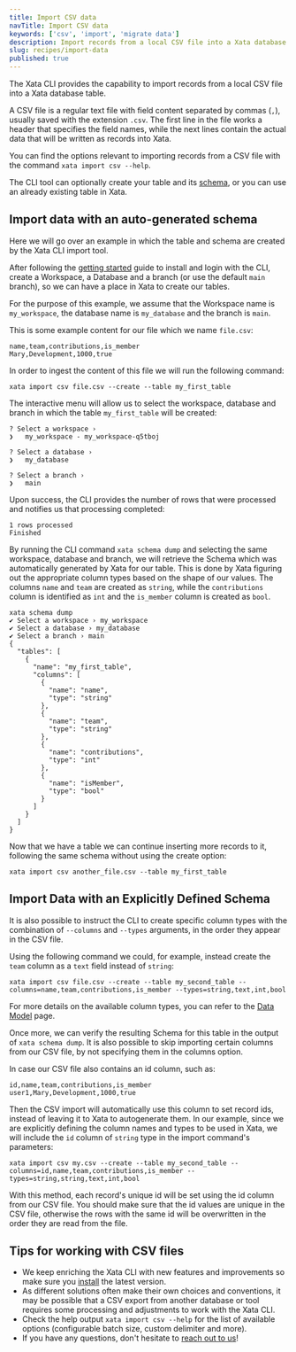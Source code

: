 ```yaml
---
title: Import CSV data
navTitle: Import CSV data
keywords: ['csv', 'import', 'migrate data']
description: Import records from a local CSV file into a Xata database table
slug: recipes/import-data
published: true
---
```


The Xata CLI provides the capability to import records from a local CSV file into a Xata database table.

A CSV file is a regular text file with field content separated by commas (`,`), usually saved with the extension `.csv`.
The first line in the file works a header that specifies the field names, while the next lines contain the actual data that will be written as records into Xata.

You can find the options relevant to importing records from a CSV file with the command `xata import csv --help`.

The CLI tool can optionally create your table and its [schema](/docs/concepts/schema), or you can use an already existing table in Xata.

## Import data with an auto-generated schema

Here we will go over an example in which the table and schema are created by the Xata CLI import tool.

After following the [getting started](/docs/getting-started/cli) guide to install and login with the CLI, create a Workspace, a Database and a branch (or use the default `main` branch), so we can have a place in Xata to create our tables.

For the purpose of this example, we assume that the Workspace name is `my_workspace`, the database name is `my_database` and the branch is `main`.

This is some example content for our file which we name `file.csv`:

```csv
name,team,contributions,is_member
Mary,Development,1000,true
```

In order to ingest the content of this file we will run the following command:

```shell
xata import csv file.csv --create --table my_first_table
```

The interactive menu will allow us to select the workspace, database and branch in which the table `my_first_table` will be created:

```shell
? Select a workspace ›
❯   my_workspace - my_workspace-q5tboj

? Select a database ›
❯   my_database

? Select a branch ›
❯   main
```

Upon success, the CLI provides the number of rows that were processed and notifies us that processing completed:

```shell
1 rows processed
Finished
```

By running the CLI command `xata schema dump` and selecting the same workspace, database and branch, we will retrieve the Schema which was automatically generated by Xata for our table. This is done by Xata figuring out the appropriate column types based on the shape of our values. The columns `name` and `team` are created as `string`, while the `contributions` column is identified as `int` and the `is_member` column is created as `bool`.

```shell
xata schema dump
✔ Select a workspace › my_workspace
✔ Select a database › my_database
✔ Select a branch › main
{
  "tables": [
    {
      "name": "my_first_table",
      "columns": [
        {
          "name": "name",
          "type": "string"
        },
        {
          "name": "team",
          "type": "string"
        },
        {
          "name": "contributions",
          "type": "int"
        },
        {
          "name": "isMember",
          "type": "bool"
        }
      ]
    }
  ]
}
```

Now that we have a table we can continue inserting more records to it, following the same schema without using the create option:

```shell
xata import csv another_file.csv --table my_first_table
```

## Import Data with an Explicitly Defined Schema

It is also possible to instruct the CLI to create specific column types with the combination of `--columns` and `--types` arguments, in the order they appear in the CSV file.

Using the following command we could, for example, instead create the `team` column as a `text` field instead of `string`:

```shell
xata import csv file.csv --create --table my_second_table --columns=name,team,contributions,is_member --types=string,text,int,bool
```

For more details on the available column types, you can refer to the [Data Model](/docs/concepts/data-model#column-types) page.

Once more, we can verify the resulting Schema for this table in the output of `xata schema dump`.
It is also possible to skip importing certain columns from our CSV file, by not specifying them in the columns option.

In case our CSV file also contains an id column, such as:

```csv
id,name,team,contributions,is_member
user1,Mary,Development,1000,true
```

Then the CSV import will automatically use this column to set record ids, instead of leaving it to Xata to autogenerate them.
In our example, since we are explicitly defining the column names and types to be used in Xata, we will include the `id` column of `string` type in the import command's parameters:

```shell
xata import csv my.csv --create --table my_second_table --columns=id,name,team,contributions,is_member --types=string,string,text,int,bool
```

With this method, each record's unique id will be set using the id column from our CSV file. You should make sure that the id values are unique in the CSV file, otherwise the rows with the same id will be overwritten in the order they are read from the file.

## Tips for working with CSV files

- We keep enriching the Xata CLI with new features and improvements so make sure you [install](/docs/getting-started/cli) the latest version.
- As different solutions often make their own choices and conventions, it may be possible that a CSV export from another database or tool requires some processing and adjustments to work with the Xata CLI.
- Check the help output `xata import csv --help` for the list of available options (configurable batch size, custom delimiter and more).
- If you have any questions, don't hesitate to [reach out to us](https://support.xata.io/hc/en-us/requests/new)!
